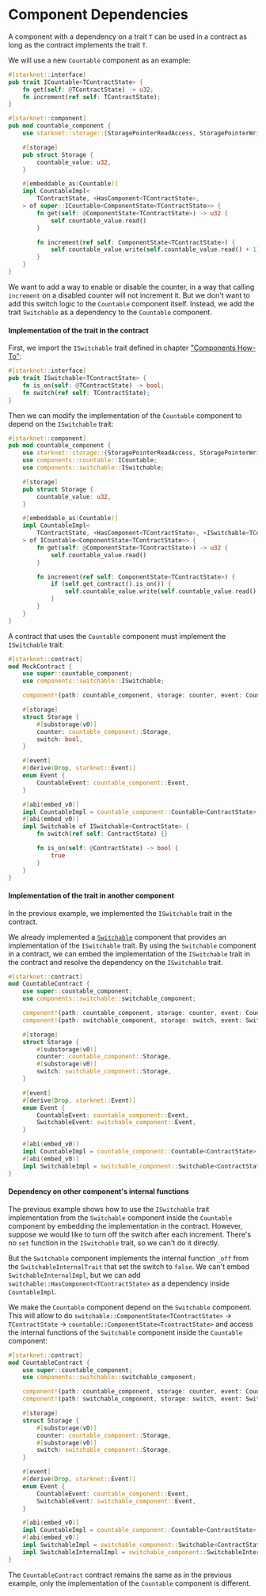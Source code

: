 # Component Dependencies

A component with a dependency on a trait `T` can be used in a contract as long as the contract implements the trait `T`.

We will use a new `Countable` component as an example:

```rust
#[starknet::interface]
pub trait ICountable<TContractState> {
    fn get(self: @TContractState) -> u32;
    fn increment(ref self: TContractState);
}

#[starknet::component]
pub mod countable_component {
    use starknet::storage::{StoragePointerReadAccess, StoragePointerWriteAccess};

    #[storage]
    pub struct Storage {
        countable_value: u32,
    }

    #[embeddable_as(Countable)]
    impl CountableImpl<
        TContractState, +HasComponent<TContractState>,
    > of super::ICountable<ComponentState<TContractState>> {
        fn get(self: @ComponentState<TContractState>) -> u32 {
            self.countable_value.read()
        }

        fn increment(ref self: ComponentState<TContractState>) {
            self.countable_value.write(self.countable_value.read() + 1);
        }
    }
}
```

We want to add a way to enable or disable the counter, in a way that calling `increment` on a disabled counter will not increment it.
But we don't want to add this switch logic to the `Countable` component itself.
Instead, we add the trait `Switchable` as a dependency to the `Countable` component.

#### Implementation of the trait in the contract

First, we import the `ISwitchable` trait defined in chapter ["Components How-To"](/components/how_to):

```rust
#[starknet::interface]
pub trait ISwitchable<TContractState> {
    fn is_on(self: @TContractState) -> bool;
    fn switch(ref self: TContractState);
}
```

Then we can modify the implementation of the `Countable` component to depend on the `ISwitchable` trait:

```rust
#[starknet::component]
pub mod countable_component {
    use starknet::storage::{StoragePointerReadAccess, StoragePointerWriteAccess};
    use components::countable::ICountable;
    use components::switchable::ISwitchable;

    #[storage]
    pub struct Storage {
        countable_value: u32,
    }

    #[embeddable_as(Countable)]
    impl CountableImpl<
        TContractState, +HasComponent<TContractState>, +ISwitchable<TContractState>,
    > of ICountable<ComponentState<TContractState>> {
        fn get(self: @ComponentState<TContractState>) -> u32 {
            self.countable_value.read()
        }

        fn increment(ref self: ComponentState<TContractState>) {
            if (self.get_contract().is_on()) {
                self.countable_value.write(self.countable_value.read() + 1);
            }
        }
    }
}
```

A contract that uses the `Countable` component must implement the `ISwitchable` trait:

```rust
#[starknet::contract]
mod MockContract {
    use super::countable_component;
    use components::switchable::ISwitchable;

    component!(path: countable_component, storage: counter, event: CountableEvent);

    #[storage]
    struct Storage {
        #[substorage(v0)]
        counter: countable_component::Storage,
        switch: bool,
    }

    #[event]
    #[derive(Drop, starknet::Event)]
    enum Event {
        CountableEvent: countable_component::Event,
    }

    #[abi(embed_v0)]
    impl CountableImpl = countable_component::Countable<ContractState>;
    #[abi(embed_v0)]
    impl Switchable of ISwitchable<ContractState> {
        fn switch(ref self: ContractState) {}

        fn is_on(self: @ContractState) -> bool {
            true
        }
    }
}
```

#### Implementation of the trait in another component

In the previous example, we implemented the `ISwitchable` trait in the contract.

We already implemented a [`Switchable`](/components/how_to) component that provides an implementation of the `ISwitchable` trait.
By using the `Switchable` component in a contract, we can embed the implementation of the `ISwitchable` trait in the contract and resolve the dependency on the `ISwitchable` trait.

```rust
#[starknet::contract]
mod CountableContract {
    use super::countable_component;
    use components::switchable::switchable_component;

    component!(path: countable_component, storage: counter, event: CountableEvent);
    component!(path: switchable_component, storage: switch, event: SwitchableEvent);

    #[storage]
    struct Storage {
        #[substorage(v0)]
        counter: countable_component::Storage,
        #[substorage(v0)]
        switch: switchable_component::Storage,
    }

    #[event]
    #[derive(Drop, starknet::Event)]
    enum Event {
        CountableEvent: countable_component::Event,
        SwitchableEvent: switchable_component::Event,
    }

    #[abi(embed_v0)]
    impl CountableImpl = countable_component::Countable<ContractState>;
    #[abi(embed_v0)]
    impl SwitchableImpl = switchable_component::Switchable<ContractState>;
}
```

#### Dependency on other component's internal functions

The previous example shows how to use the `ISwitchable` trait implementation from the `Switchable` component inside the `Countable` component by embedding the implementation in the contract.
However, suppose we would like to turn off the switch after each increment. There's no `set` function in the `ISwitchable` trait, so we can't do it directly.

But the `Switchable` component implements the internal function `_off` from the `SwitchableInternalTrait` that set the switch to `false`.
We can't embed `SwitchableInternalImpl`, but we can add `switchable::HasComponent<TContractState>` as a dependency inside `CountableImpl`.

We make the `Countable` component depend on the `Switchable` component.
This will allow to do `switchable::ComponentState<TContractState>` -> `TContractState` -> `countable::ComponentState<TcontractState>` and access the internal functions of the `Switchable` component inside the `Countable` component:

```rust
#[starknet::contract]
mod CountableContract {
    use super::countable_component;
    use components::switchable::switchable_component;

    component!(path: countable_component, storage: counter, event: CountableEvent);
    component!(path: switchable_component, storage: switch, event: SwitchableEvent);

    #[storage]
    struct Storage {
        #[substorage(v0)]
        counter: countable_component::Storage,
        #[substorage(v0)]
        switch: switchable_component::Storage,
    }

    #[event]
    #[derive(Drop, starknet::Event)]
    enum Event {
        CountableEvent: countable_component::Event,
        SwitchableEvent: switchable_component::Event,
    }

    #[abi(embed_v0)]
    impl CountableImpl = countable_component::Countable<ContractState>;
    #[abi(embed_v0)]
    impl SwitchableImpl = switchable_component::Switchable<ContractState>;
    impl SwitchableInternalImpl = switchable_component::SwitchableInternalImpl<ContractState>;
}
```

The `CountableContract` contract remains the same as in the previous example, only the implementation of the `Countable` component is different.
